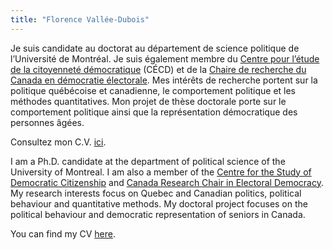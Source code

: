 ```yaml
---
title: "Florence Vallée-Dubois"
---
```


Je suis candidate au doctorat au département de science politique de l'Université de Montréal. Je suis également membre du [Centre pour l'étude de la citoyenneté démocratique](http://csdc-cecd.ca/fr/) (CÉCD) et de la [Chaire de recherche du Canada en démocratie électorale](https://www.chairedemocratie.com/fr). Mes intérêts de recherche portent sur la politique québécoise et canadienne, le comportement politique et les méthodes quantitatives. Mon projet de thèse doctorale porte sur le comportement politique ainsi que la représentation démocratique des personnes âgées.

Consultez mon C.V. [ici](documentation/cv-fvd-fr.pdf).

I am a Ph.D. candidate at the department of political science of the University of Montreal. I am also a member of the [Centre for the Study of Democratic Citizenship](http://csdc-cecd.ca/) and [Canada Research Chair in Electoral Democracy](https://www.chairedemocratie.com/). My research interests focus on Quebec and Canadian politics, political behaviour and quantitative methods. My doctoral project focuses on the political behaviour and democratic representation of seniors in Canada.

You can find my CV [here](documentation/cv-fvd-eng.pdf). 
